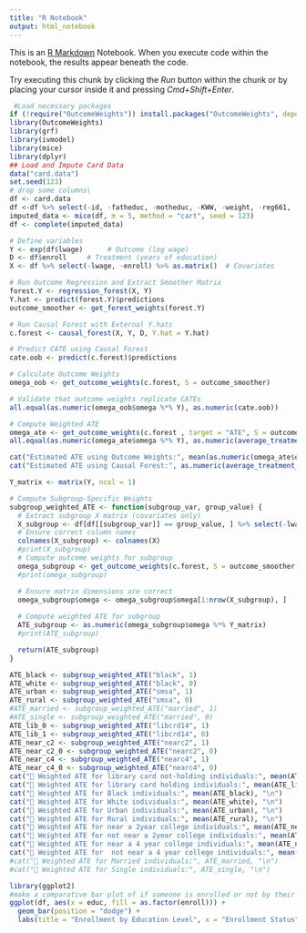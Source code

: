 ---
title: "R Notebook"
output: html_notebook
---


This is an [R Markdown](http://rmarkdown.rstudio.com) Notebook. When you execute code within the notebook, the results appear beneath the code.

Try executing this chunk by clicking the *Run* button within the chunk or by placing your cursor inside it and pressing *Cmd+Shift+Enter*.



```{r}
 #Load necessary packages
if (!require("OutcomeWeights")) install.packages("OutcomeWeights", dependencies = RUE)
library(OutcomeWeights)
library(grf)
library(ivmodel)
library(mice)
library(dplyr)
## Load and Impute Card Data
data("card.data")
set.seed(123)
# drop some columns\
df <- card.data
df <-df %>% select(-id, -fatheduc, -motheduc, -KWW, -weight, -reg661,   -reg662,   -reg663,   -reg664,   ,-reg665,  -reg666,   -reg667,   -reg668,   -reg669,   -south66)
imputed_data <- mice(df, m = 5, method = "cart", seed = 123)
df <- complete(imputed_data)

# Define variables
Y <- exp(df$lwage)      # Outcome (log wage)
D <- df$enroll     # Treatment (years of education)
X <- df %>% select(-lwage, -enroll) %>% as.matrix()  # Covariates

# Run Outcome Regression and Extract Smoother Matrix
forest.Y <- regression_forest(X, Y)
Y.hat <- predict(forest.Y)$predictions
outcome_smoother <- get_forest_weights(forest.Y)

# Run Causal Forest with External Y.hats
c.forest <- causal_forest(X, Y, D, Y.hat = Y.hat)

# Predict CATE using Causal Forest
cate.oob <- predict(c.forest)$predictions

# Calculate Outcome Weights
omega_oob <- get_outcome_weights(c.forest, S = outcome_smoother)

# Validate that outcome weights replicate CATEs
all.equal(as.numeric(omega_oob$omega %*% Y), as.numeric(cate.oob))

# Compute Weighted ATE
omega_ate <- get_outcome_weights(c.forest , target = "ATE", S = outcome_smoother, S.tau = omega_oob$omega)
all.equal(as.numeric(omega_ate$omega %*% Y), as.numeric(average_treatment_effect(c.forest, target.sample = "treated")[1]))

cat("Estimated ATE using Outcome Weights:", mean(as.numeric(omega_ate$omega %*% Y)), "\n")
cat("Estimated ATE using Causal Forest:", as.numeric(average_treatment_effect(c.forest, target.sample = "treated")[1]), "\n")

```

```{r}
Y_matrix <- matrix(Y, ncol = 1)

# Compute Subgroup-Specific Weights
subgroup_weighted_ATE <- function(subgroup_var, group_value) {
  # Extract subgroup X matrix (covariates only)
  X_subgroup <- df[df[[subgroup_var]] == group_value, ] %>% select(-lwage, -enroll) %>% as.matrix()
  # Ensure correct column names
  colnames(X_subgroup) <- colnames(X)
  #print(X_subgroup)
  # Compute outcome weights for subgroup
  omega_subgroup <- get_outcome_weights(c.forest, S = outcome_smoother, newdata = X_subgroup)
  #print(omega_subgroup)

  # Ensure matrix dimensions are correct
  omega_subgroup$omega <- omega_subgroup$omega[1:nrow(X_subgroup), ]
  
  # Compute weighted ATE for subgroup
  ATE_subgroup <- as.numeric(omega_subgroup$omega %*% Y_matrix)
  #print(ATE_subgroup)

  return(ATE_subgroup)
}

ATE_black <- subgroup_weighted_ATE("black", 1)
ATE_white <- subgroup_weighted_ATE("black", 0)
ATE_urban <- subgroup_weighted_ATE("smsa", 1)
ATE_rural <- subgroup_weighted_ATE("smsa", 0)
#ATE_married <- subgroup_weighted_ATE("married", 1)
#ATE_single <- subgroup_weighted_ATE("married", 0)
ATE_lib_0 <- subgroup_weighted_ATE("libcrd14", 1)
ATE_lib_1 <- subgroup_weighted_ATE("libcrd14", 0)
ATE_near_c2 <- subgroup_weighted_ATE("nearc2", 1)
ATE_near_c2_0 <- subgroup_weighted_ATE("nearc2", 0)
ATE_near_c4 <- subgroup_weighted_ATE("nearc4", 1)
ATE_near_c4_0 <- subgroup_weighted_ATE("nearc4", 0)
cat("📌 Weighted ATE for library card not-holding individuals:", mean(ATE_lib_0), "\n")
cat("📌 Weighted ATE for library card holding individuals:", mean(ATE_lib_1), "\n")
cat("📌 Weighted ATE for Black individuals:", mean(ATE_black), "\n")
cat("📌 Weighted ATE for White individuals:", mean(ATE_white), "\n")
cat("📌 Weighted ATE for Urban individuals:", mean(ATE_urban), "\n")
cat("📌 Weighted ATE for Rural individuals:", mean(ATE_rural), "\n")
cat("📌 Weighted ATE for near a 2year college individuals:", mean(ATE_near_c2), "\n")
cat("📌 Weighted ATE for not near a 2year college individuals:", mean(ATE_near_c2_0), "\n")
cat("📌 Weighted ATE for near a 4 year college individuals:", mean(ATE_near_c4), "\n")
cat("📌 Weighted ATE for  not near a 4 year college individuals:", mean(ATE_near_c4_0), "\n")
#cat("📌 Weighted ATE for Married individuals:", ATE_married, "\n")
#cat("📌 Weighted ATE for Single individuals:", ATE_single, "\n")

```

```{r}
library(ggplot2)
#make a comparative bar plot of if someone is enrolled or not by their education
ggplot(df, aes(x = educ, fill = as.factor(enroll))) +
  geom_bar(position = "dodge") +
  labs(title = "Enrollment by Education Level", x = "Enrollment Status", y = "Count")
```
